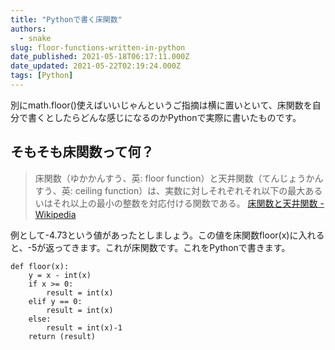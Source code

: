 ```yaml
---
title: "Pythonで書く床関数"
authors:
  - snake
slug: floor-functions-written-in-python
date_published: 2021-05-18T06:17:11.000Z
date_updated: 2021-05-22T02:19:24.000Z
tags: [Python]
---
```


別にmath.floor()使えばいいじゃんというご指摘は横に置いといて、床関数を自分で書くとしたらどんな感じになるのかPythonで実際に書いたものです。

## そもそも床関数って何？

> 床関数（ゆかかんすう、英: floor function）と天井関数（てんじょうかんすう、英: ceiling function）は、実数に対しそれぞれそれ以下の最大あるいはそれ以上の最小の整数を対応付ける関数である。
> [床関数と天井関数 - Wikipedia](https://ja.wikipedia.org/wiki/%E5%BA%8A%E9%96%A2%E6%95%B0%E3%81%A8%E5%A4%A9%E4%BA%95%E9%96%A2%E6%95%B0)

例として-4.73という値があったとしましょう。この値を床関数floor(x)に入れると、-5が返ってきます。これが床関数です。これをPythonで書きます。

    def floor(x):
        y = x - int(x)
        if x >= 0:
            result = int(x)
        elif y == 0:
            result = int(x)
        else:
            result = int(x)-1
        return (result)
